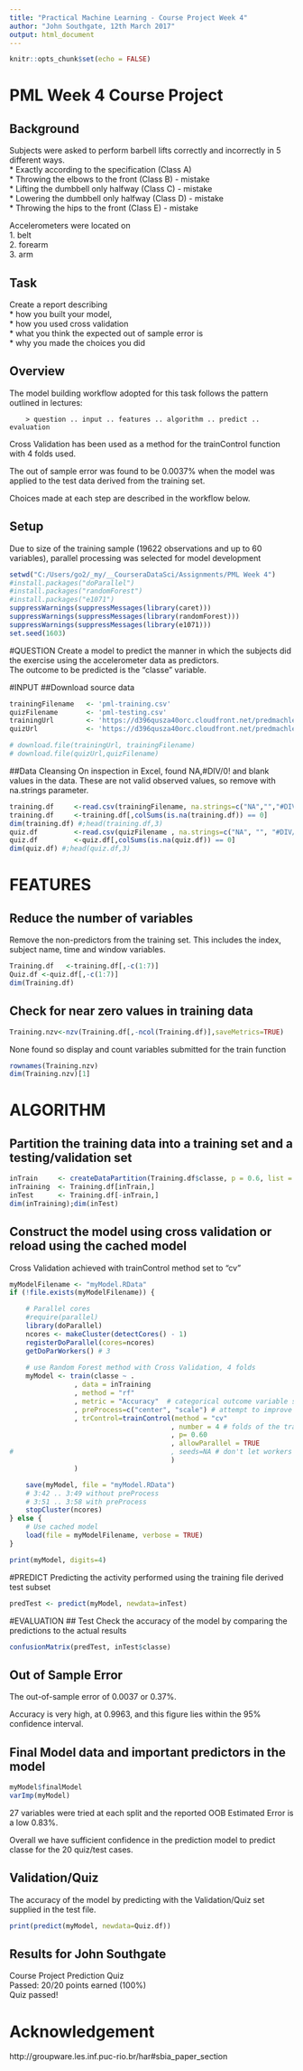 ---
title: "Practical Machine Learning - Course Project Week 4"
author: "John Southgate, 12th March 2017"
output: html_document
---
```{r setup, include=FALSE}
knitr::opts_chunk$set(echo = FALSE)
```

# PML Week 4 Course Project
## Background

Subjects were asked to perform barbell lifts correctly and incorrectly in 5 different ways.   
*	Exactly according to the specification (Class A)  
*	Throwing the elbows to the front (Class B) - mistake  
*	Lifting the dumbbell only halfway (Class C) - mistake  
*	Lowering the dumbbell only halfway (Class D) - mistake  
*	Throwing the hips to the front (Class E) - mistake  
  
Accelerometers were located on  
1.	belt   
2.	forearm  
3.	arm  
  
## Task
Create a report describing   
*	how you built your model,  
*	how you used cross validation  
*	what you think the expected out of sample error is  
*	why you made the choices you did  


## Overview
The model building workflow adopted for this task follows the pattern outlined in lectures:  

		> question .. input .. features .. algorithm .. predict .. evaluation

Cross Validation has been used as a method for the trainControl function with 4 folds used.  
  
The out of sample error was found to be 0.0037% when the model was applied to the test data derived from the training set.  
  
Choices made at each step are described in the workflow below.  
  
## Setup
Due to size of the training sample (19622 observations and up to 60 variables), parallel processing was selected for model development 
```{r echo=TRUE}
setwd("C:/Users/go2/_my/__CourseraDataSci/Assignments/PML Week 4")
#install.packages("doParallel")
#install.packages("randomForest")
#install.packages("e1071")
suppressWarnings(suppressMessages(library(caret)))
suppressWarnings(suppressMessages(library(randomForest)))
suppressWarnings(suppressMessages(library(e1071)))
set.seed(1603)
```
#QUESTION
Create a model to predict the manner in which the subjects did the exercise using the accelerometer data as predictors.   
The outcome to be predicted is the "classe" variable.

#INPUT
##Download source data
```{r echo=TRUE, eval=TRUE}
trainingFilename   <- 'pml-training.csv'
quizFilename	   <- 'pml-testing.csv'
trainingUrl    	   <- 'https://d396qusza40orc.cloudfront.net/predmachlearn/pml-training.csv'
quizUrl 	       <- 'https://d396qusza40orc.cloudfront.net/predmachlearn/pml-testing.csv'

# download.file(trainingUrl, trainingFilename)
# download.file(quizUrl,quizFilename)
```

##Data Cleansing
On inspection in Excel, found NA,#DIV/0! and blank values in the data. These are not valid observed values, so remove with na.strings parameter.
```{r echo=TRUE, eval=TRUE}
training.df   	<-read.csv(trainingFilename, na.strings=c("NA","","#DIV/0!"))
training.df 	<-training.df[,colSums(is.na(training.df)) == 0]
dim(training.df) #;head(training.df,3)
quiz.df 		<-read.csv(quizFilename , na.strings=c("NA", "", "#DIV/0!"))
quiz.df 		<-quiz.df[,colSums(is.na(quiz.df)) == 0]
dim(quiz.df) #;head(quiz.df,3)
```

# FEATURES
## Reduce the number of variables 
Remove the non-predictors from the training set. This includes the index, subject name, time and window variables.
```{r echo=TRUE, eval=TRUE}
Training.df   <-training.df[,-c(1:7)]
Quiz.df <-quiz.df[,-c(1:7)]
dim(Training.df)
```

## Check for near zero values in training data
```{r echo=TRUE, eval=TRUE}
Training.nzv<-nzv(Training.df[,-ncol(Training.df)],saveMetrics=TRUE)
```
None found so display and count variables submitted for the train function
```{r echo=TRUE, eval=TRUE}
rownames(Training.nzv)
dim(Training.nzv)[1]
```

# ALGORITHM

## Partition the training data into a training set and a testing/validation set
```{r echo=TRUE, eval=TRUE}
inTrain 	<- createDataPartition(Training.df$classe, p = 0.6, list = FALSE)
inTraining 	<- Training.df[inTrain,]
inTest     	<- Training.df[-inTrain,]
dim(inTraining);dim(inTest)
```

## Construct the model using cross validation or reload using the cached model 
Cross Validation achieved with trainControl method set to "cv"
```{r echo=TRUE, eval=TRUE}
myModelFilename <- "myModel.RData"
if (!file.exists(myModelFilename)) {

    # Parallel cores  
    #require(parallel)
	library(doParallel)
    ncores <- makeCluster(detectCores() - 1)
    registerDoParallel(cores=ncores)
	getDoParWorkers() # 3    
    
    # use Random Forest method with Cross Validation, 4 folds
	myModel <- train(classe ~ .
    			, data = inTraining
     			, method = "rf"
     			, metric = "Accuracy"  # categorical outcome variable so choose accuracy
     			, preProcess=c("center", "scale") # attempt to improve accuracy by normalising
     			, trControl=trainControl(method = "cv"
     									, number = 4 # folds of the training data
     									, p= 0.60
    									, allowParallel = TRUE 
#     									, seeds=NA # don't let workers set seed 
     									)
      			)

    save(myModel, file = "myModel.RData")
    # 3:42 .. 3:49 without preProcess
    # 3:51 .. 3:58 with preProcess
    stopCluster(ncores)
} else {
    # Use cached model  
    load(file = myModelFilename, verbose = TRUE)
}

print(myModel, digits=4)
```

#PREDICT
Predicting the activity performed using the training file derived test subset
```{r echo=TRUE, eval=TRUE}
predTest <- predict(myModel, newdata=inTest)
```

#EVALUATION 
## Test
Check the accuracy of the model by comparing the predictions to the actual results 
```{r echo=TRUE, eval=TRUE}
confusionMatrix(predTest, inTest$classe)
```

## Out of Sample Error
The out-of-sample error of 0.0037 or 0.37%.  
  
Accuracy is very high, at 0.9963, and this figure lies within the 95% confidence interval.  
  
## Final Model data and important predictors in the model
```{r echo=TRUE, eval=TRUE}
myModel$finalModel
varImp(myModel)
```

27 variables were tried at each split and the reported OOB Estimated Error is a low 0.83%.   
  
Overall we have sufficient confidence in the prediction model to predict classe for the 20 quiz/test cases.  
  
## Validation/Quiz
The accuracy of the model by predicting with the Validation/Quiz set supplied in the test file.
```{r echo=TRUE, eval=TRUE}
print(predict(myModel, newdata=Quiz.df))
```

## Results for John Southgate
Course Project Prediction Quiz  
Passed: 20/20 points earned (100%)  
Quiz passed!  
  
# Acknowledgement

http://groupware.les.inf.puc-rio.br/har#sbia_paper_section
 
 
 

